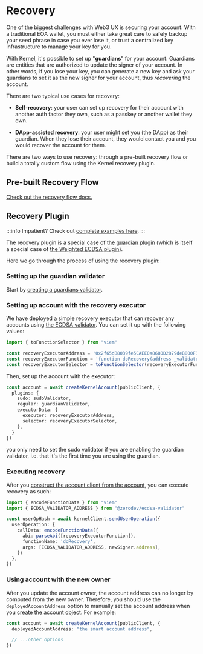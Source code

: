 # Recovery

One of the biggest challenges with Web3 UX is securing your account.  With a traditional EOA wallet, you must either take great care to safely backup your seed phrase in case you ever lose it, or trust a centralized key infrastructure to manage your key for you. 

With Kernel, it's possible to set up "**guardians**" for your account.  Guardians are entities that are authorized to update the signer of your account.  In other words, if you lose your key, you can generate a new key and ask your guardians to set it as the new signer for your account, thus *recovering* the account.

There are two typical use cases for recovery:

- **Self-recovery**: your user can set up recovery for their account with another auth factor they own, such as a passkey or another wallet they own.

- **DApp-assisted recovery**: your user might set you (the DApp) as their guardian.  When they lose their account, they would contact you and you would recover the account for them.

There are two ways to use recovery: through a pre-built recovery flow or build a totally custom flow using the Kernel recovery plugin.

## Pre-built Recovery Flow

[Check out the recovery flow docs.](/recovery-flow/intro)

## Recovery Plugin 

:::info
Impatient?  Check out [complete examples here](https://github.com/zerodevapp/zerodev-examples/tree/main/guardians/recovery.ts).
:::

The recovery plugin is a special case of [the guardian plugin](/sdk/plugins/guardians) (which is itself a special case of [the Weighted ECDSA plugin](/sdk/plugins/weighted-ecdsa)).

Here we go through the process of using the recovery plugin:

### Setting up the guardian validator

Start by [creating a guardians validator](/sdk/plugins/recovery).

### Setting up account with the recovery executor

We have deployed a simple recovery executor that can recover any accounts using [the ECDSA validator](/sdk/plugins/ecdsa).  You can set it up with the following values:

```ts
import { toFunctionSelector } from "viem"

const recoveryExecutorAddress = '0x2f65dB8039fe5CAEE0a8680D2879deB800F31Ae1'
const recoveryExecutorFunction = 'function doRecovery(address _validator, bytes calldata _data)'
const recoveryExecutorSelector = toFunctionSelector(recoveryExecutorFunction)
```

Then, set up the account with the executor:

```ts
const account = await createKernelAccount(publicClient, {
  plugins: {
    sudo: sudoValidator,
    regular: guardianValidator,
    executorData: {
      executor: recoveryExecutorAddress,
      selector: recoveryExecutorSelector,
    },
  }
})
```

you only need to set the sudo validator if you are enabling the guardian validator, i.e. that it's the first time you are using the guardian.

### Executing recovery

After you [construct the account client from the account](/sdk/core-api/create-account#create-an-account-client), you can execute recovery as such:

```ts
import { encodeFunctionData } from "viem"
import { ECDSA_VALIDATOR_ADDRESS } from "@zerodev/ecdsa-validator"

const userOpHash = await kernelClient.sendUserOperation({
  userOperation: {
    callData: encodeFunctionData({
      abi: parseAbi([recoveryExecutorFunction]),
      functionName: 'doRecovery',
      args: [ECDSA_VALIDATOR_ADDRESS, newSigner.address],
    })
  },
})
```

### Using account with the new owner

After you update the account owner, the account address can no longer by computed from the new owner.  Therefore, you should use the `deployedAccountAddress` option to manually set the account address when you [create the account object](/sdk/core-api/create-account#create-a-kernel-account).  For example:

```ts
const account = await createKernelAccount(publicClient, {
  deployedAccountAddress: "the smart account address",

  // ...other options
})
```
